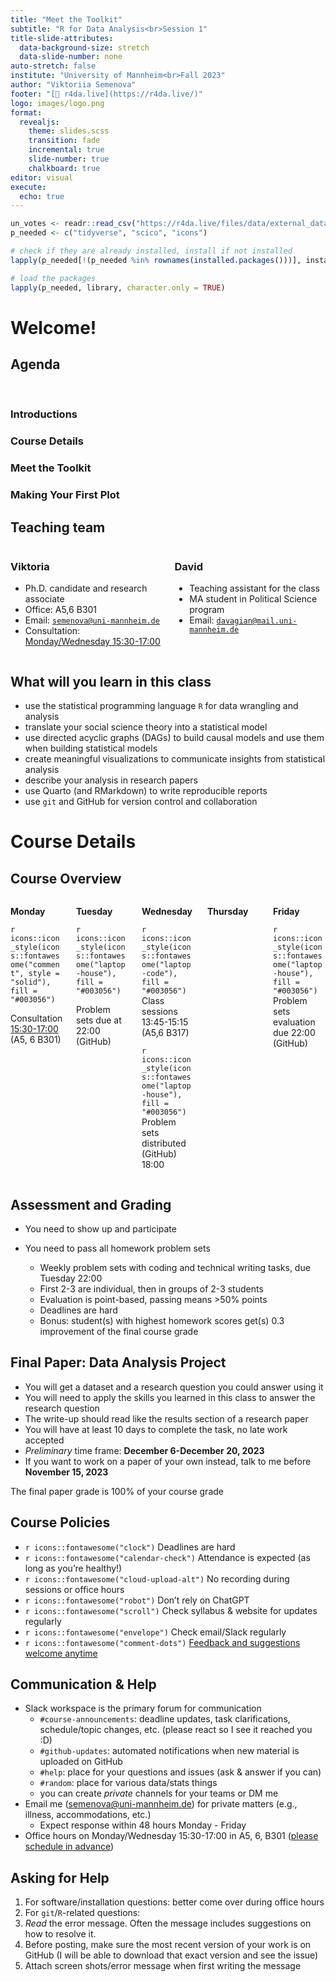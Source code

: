 ```yaml
---
title: "Meet the Toolkit"
subtitle: "R for Data Analysis<br>Session 1"
title-slide-attributes:
  data-background-size: stretch
  data-slide-number: none
auto-stretch: false
institute: "University of Mannheim<br>Fall 2023"
author: "Viktoriia Semenova"
footer: "[🔗 r4da.live](https://r4da.live/)"
logo: images/logo.png
format:
  revealjs:
    theme: slides.scss
    transition: fade
    incremental: true   
    slide-number: true
    chalkboard: true
editor: visual
execute:
  echo: true
---
```


```r

un_votes <- readr::read_csv("https://r4da.live/files/data/external_data/un_votes.csv")
p_needed <- c("tidyverse", "scico", "icons") 

# check if they are already installed, install if not installed 
lapply(p_needed[!(p_needed %in% rownames(installed.packages()))], install.packages)

# load the packages
lapply(p_needed, library, character.only = TRUE)
```


# Welcome!

## Agenda

<br>

### Introductions

### Course Details

### Meet the Toolkit

### Making Your First Plot


## Teaching team 

::: columns
::: {.column width="50%"}
### Viktoria 
  - Ph.D. candidate and research associate 
  - Office: A5,6 B301 
  - Email: [`semenova@uni-mannheim.de`](mailto:semenova@uni-mannheim.de)
  - Consultation: [Monday/Wednesday 15:30-17:00](https://calendly.com/vktrsmnv)
:::

::: {.column width="50%"}
### David 
  - Teaching assistant for the class 
  - MA student in Political Science program 
  - Email: [`davagian@mail.uni-mannheim.de`](mailto:davagian@mail.uni-mannheim.de)
:::
:::


## What will you learn in this class

- use the statistical programming language `R` for data wrangling and analysis
- translate your social science theory into a statistical model
- use directed acyclic graphs (DAGs) to build causal models and use them when building statistical models
- create meaningful visualizations to communicate insights from statistical analysis
- describe your analysis in research papers
- use Quarto (and RMarkdown) to write reproducible reports
- use `git` and GitHub for version control and collaboration

# Course Details

## Course Overview

::: columns
::: {.column width="20%"}
::: {.center}
**Monday**

`r  icons::icon_style(icons::fontawesome("comment", style = "solid"), fill = "#003056")`

Consultation 
[15:30-17:00](https://calendly.com/vktrsmnv) 
(A5, 6 B301)
:::
::: 
::: {.column width="20%"}
::: {.center}
**Tuesday**

`r  icons::icon_style(icons::fontawesome("laptop-house"), fill = "#003056")` 

Problem sets 
due at 22:00 
(GitHub)
:::
::: 
::: {.column width="20%"}

**Wednesday**

::: {.center}
<!--  `r  icons::icon_style(icons::fontawesome("book"), fill = "#003056")`  -->
<!-- Reading/videos  -->
<!-- due before class  -->
`r icons::icon_style(icons::fontawesome("laptop-code"), fill = "#003056")` 
Class sessions
13:45-15:15
(A5,6 B317)

`r  icons::icon_style(icons::fontawesome("laptop-house"), fill = "#003056")` 
Problem sets 
distributed 
(GitHub)
18:00

:::
::: 
::: {.column width="20%"}

::: {.center}
**Thursday** 

:::
::: 
::: {.column width="20%"}
::: {.center}
**Friday** 

`r  icons::icon_style(icons::fontawesome("laptop-house"), fill = "#003056")` 
Problem sets 
evaluation due 
22:00
(GitHub)

::: 
:::
:::


## Assessment and Grading


- You need to show up and participate

- You need to pass all homework problem sets 
  
  -  Weekly problem sets with coding and technical writing tasks, due Tuesday 22:00
  -  First 2-3 are individual, then in groups of 2-3 students
  -  Evaluation is point-based, passing means >50% points 
  -  Deadlines are hard
  -  Bonus: student(s) with highest homework scores get(s) 0.3 improvement of the final course grade 



## Final Paper: Data Analysis Project


- You will get a dataset and a research question you could answer using it
- You will need to apply the skills you learned in this class to answer the research question
- The write-up should read like the results section of a research paper
- You will have at least 10 days to complete the task, no late work accepted 
- _Preliminary_ time frame: **December 6-December 20, 2023** 
- If you want to work on a paper of your own instead, talk to me before **November 15, 2023**

::: task
The final paper grade is 100% of your course grade
:::

## Course Policies 

-  `r icons::fontawesome("clock")` Deadlines are hard 
-  `r icons::fontawesome("calendar-check")` Attendance is expected (as long as you're healthy!)
-   `r icons::fontawesome("cloud-upload-alt")` No recording during sessions or office hours
-   `r icons::fontawesome("robot")` Don't rely on ChatGPT
-   `r icons::fontawesome("scroll")` Check syllabus & website for updates regularly 
-   `r icons::fontawesome("envelope")` Check email/Slack regularly  
-   `r icons::fontawesome("comment-dots")` [Feedback and suggestions welcome anytime](https://viktoriiasemenova.typeform.com/to/A8mIv5vG)   


## Communication & Help

<!-- - Use [Discussions](https://github.com/orgs/unima-r4da-s23/discussions) in our GitHub class organisation  -->

- Slack workspace is the primary forum for communication 
  - `#course-announcements`: deadline updates, task clarifications, schedule/topic changes, etc. (please react so I see it reached you :D)
  - `#github-updates`: automated notifications when new material is uploaded on GitHub
  - `#help`: place for your questions and issues (ask & answer if you can)
  - `#random`: place for various data/stats things 
  - you can create _private_ channels for your teams or DM me 

- Email me ([semenova@uni-mannheim.de](mailto:semenova@uni-mannheim.de)) for private matters (e.g., illness, accommodations, etc.)
  - Expect response within 48 hours Monday - Friday

- Office hours on Monday/Wednesday 15:30-17:00 in A5, 6, B301 ([please schedule in advance](https://calendly.com/vktrsmnv/r4da))


## Asking for Help

1. For software/installation questions: better come over during office hours
2. For `git`/`R`-related questions: 
  0. *Read* the error message. Often the message includes suggestions on how to resolve it.
  1. Before posting, make sure the most recent version of your work is on GitHub (I will be able to download that exact version and see the issue)
  2. Attach screen shots/error message when first writing the message 
  
  
  
  
  
  
  
